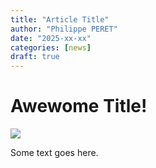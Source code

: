 ```yaml
---
title: "Article Title"
author: "Philippe PERET"
date: "2025-xx-xx"
categories: [news]
draft: true
---
```


# Awewome Title!

![](thumbnail.jpg)

Some text goes here.
